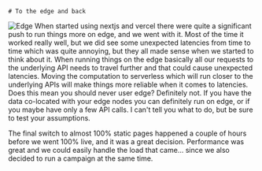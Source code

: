 

<TwoColumns>
  <Column className="flex flex-col justify-center items-center gap-4">
  
    # To the edge and back

  </Column>

  <Column className="flex flex-row justify-center items-center">
    <Image src={edge} alt="Edge"/>
  </Column>
</TwoColumns>


<Notes>
When started using nextjs and vercel there were quite a significant push to run things more on edge, and we went with it. Most of the time it worked really well, but we did see some unexpected latencies from time to time which was quite annoying, but they all made sense when we started to think about it. When running things on the edge basically all our requests to the underlying API needs to travel further and that could cause unexpected latencies. Moving the computation to serverless which will run closer to the underlying APIs will make things more reliable when it comes to latencies. Does this mean you should never user edge? Definitely not. If you have the data co-located with your edge nodes you can definitely run on edge, or if you maybe have only a few API calls. I can't tell you what to do, but be sure to test your assumptions.

The final switch to almost 100% static pages happened a couple of hours before we went 100% live, and it was a great decision. Performance was great and we could easily handle the load that came... since we also decided to run a campaign at the same time.

</Notes>
